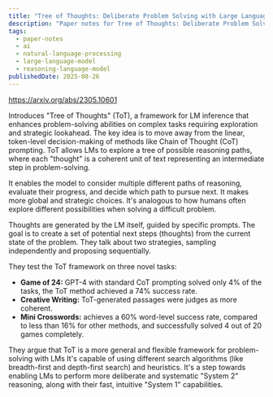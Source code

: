 ```yaml
---
title: "Tree of Thoughts: Deliberate Problem Solving with Large Language Models | Paper Notes"
description: "Paper notes for Tree of Thoughts: Deliberate Problem Solving with Large Language Models."
tags:
  - paper-notes
  - ai
  - natural-language-processing
  - large-language-model
  - reasoning-language-model
publishedDate: 2025-08-26
---
```


https://arxiv.org/abs/2305.10601

Introduces "Tree of Thoughts" (ToT), a framework for LM inference that enhances problem-solving abilities on complex tasks requiring exploration and strategic lookahead.
The key idea is to move away from the linear, token-level decision-making of methods like Chain of Thought (CoT) prompting.
ToT allows LMs to explore a tree of possible reasoning paths, where each "thought" is a coherent unit of text representing an intermediate step in problem-solving.

It enables the model to consider multiple different paths of reasoning, evaluate their progress, and decide which path to pursue next.
It makes more global and strategic choices.
It's analogous to how humans often explore different possibilities when solving a difficult problem.

Thoughts are generated by the LM itself, guided by specific prompts.
The goal is to create a set of potential next steps (thoughts) from the current state of the problem.
They talk about two strategies, sampling independently and proposing sequentially.

They test the ToT framework on three novel tasks:
- **Game of 24:** GPT-4 with standard CoT prompting solved only 4% of the tasks, the ToT method achieved a 74% success rate.
- **Creative Writing:** ToT-generated passages were judges as more coherent.
- **Mini Crosswords:** achieves a 60% word-level success rate, compared to less than 16% for other methods, and successfully solved 4 out of 20 games completely.

They argue that ToT is a more general and flexible framework for problem-solving with LMs
It's capable of using different search algorithms (like breadth-first and depth-first search) and heuristics.
It's a step towards enabling LMs to perform more deliberate and systematic "System 2" reasoning, along with their fast, intuitive "System 1" capabilities.
